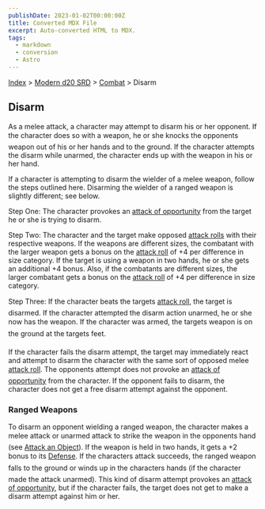 ```yaml
---
publishDate: 2023-01-02T00:00:00Z
title: Converted MDX File
excerpt: Auto-converted HTML to MDX.
tags:
  - markdown
  - conversion
  - Astro
---
```


[Index](-index) > [Modern d20 SRD](modern-d20-srd-index) > [Combat](modern-d20-srd-combat-index) > Disarm

## Disarm

As a melee attack, a character may attempt to disarm his or her opponent.
If the character does so with a weapon, he or she knocks the opponents weapon
out of his or her hands and to the ground. If the character attempts the disarm
while unarmed, the character ends up with the weapon in his or her hand.

If a character is attempting to disarm the wielder of a melee weapon, follow the steps outlined here. Disarming the wielder of a ranged weapon is slightly different; see below.

Step One: The character provokes an [attack
of opportunity](modern-d20-srd-combat-attacks-of-opportunity) from the target he or she is trying to disarm.

Step Two: The character and the target make opposed [attack
rolls](modern-d20-srd-combat-attack-roll) with their respective weapons. If the weapons are different sizes, the combatant with the larger weapon gets a bonus on the [attack
roll](modern-d20-srd-combat-attack-roll) of +4 per difference in size category. If the target is using a weapon in two hands, he or she gets an additional +4 bonus. Also, if the combatants are different sizes, the larger combatant gets a bonus on the [attack
roll](modern-d20-srd-combat-attack-roll) of +4 per difference in size category.

Step Three: If the character beats the targets [attack
roll](modern-d20-srd-combat-attack-roll), the target is disarmed. If the character attempted the disarm action unarmed, he or she now has the weapon. If the character was armed, the targets weapon is on the ground at the targets feet.

If the character fails the disarm attempt, the target may immediately react and attempt to disarm the character with the same sort of opposed melee [attack
roll](modern-d20-srd-combat-attack-roll). The opponents attempt does not provoke an [attack
of opportunity](modern-d20-srd-combat-attacks-of-opportunity) from the character. If the opponent fails to disarm, the character does not get a free disarm attempt against the opponent.

### Ranged Weapons

To disarm an opponent wielding a ranged weapon, the character makes a melee attack or unarmed attack to strike the weapon in the opponents hand (see [Attack
an Object](modern-d20-srd-combat-attack-an-object)). If the weapon is held in two hands, it gets a +2 bonus to its [Defense](modern-d20-srd-combat-defense). If the characters attack succeeds, the ranged weapon falls to the ground or winds up in the characters hands (if the character made the attack unarmed). This kind of disarm attempt provokes an [attack
of opportunity](modern-d20-srd-combat-attacks-of-opportunity), but if the character fails, the target does not get to make a disarm attempt against him or her.
